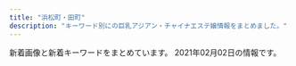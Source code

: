 ```yaml
---
title: "浜松町・田町"
description: "キーワード別にの巨乳アジアン・チャイナエステ嬢情報をまとめました。"
---
```


新着画像と新着キーワードをまとめています。
2021年02月02日の情報です。

<DmmAffiliateIns />
<KeywordTable
  shops={
    [
    {
        "station": "JR\u7530\u753a\u99c5\u4e09\u7530\u53e3",
        "img_links": [
            "http://body-heal.net/staffPhoto/b20190120201033.jpg",
            "http://body-heal.net/staffPhoto/b20190608220420.jpg",
            "http://body-heal.net/images/show.jpg",
            "http://body-heal.net/images/access/03.jpg",
            "http://body-heal.net/js/sliderLine/slide_prev.png",
            "http://body-heal.net/images/store/06.jpg",
            "http://body-heal.net/images/store/04.jpg",
            "http://body-heal.net/js/sliderLine/slide_next.png",
            "http://body-heal.net/staffPhoto/b20190218130854.jpg",
            "http://body-heal.net/staffPhoto/b20190608222039.jpg",
            "http://body-heal.net/images/store/01.jpg",
            "http://body-heal.net/staffPhoto/b20180721035111.jpg",
            "http://body-heal.net/images/access/01.jpg",
            "http://body-heal.net/images/access/02.jpg",
            "http://body-heal.net/images/store/05.jpg",
            "http://body-heal.net/images/access/04.jpg",
            "http://body-heal.net/images/access/05.jpg",
            "http://body-heal.net/uploadfiles/images/campaignBodyHealNet.jpg",
            "http://body-heal.net/staffPhoto/b20180926231950.jpg",
            "http://body-heal.net/staffPhoto/b20190117105438.jpg"
        ],
        "keywords": {
            "87": 6,
            "E": 6,
            "84": 4,
            "85": 4,
            "88": 10
        },
        "name": "Tami",
        "url": "http://body-heal.net/"
    },
    {
        "name": "Oriental Spa",
        "url": "https://hamamatsucho-mensesthe.com/",
        "keywords": {
            "D": 4,
            "E": 1,
            "F": 4
        },
        "img_links": [
            "https://hamamatsucho-mensesthe.com/icon/facebook.png",
            "https://hamamatsucho-mensesthe.com/2018/06/08/hana-s2.jpg",
            "https://hamamatsucho-mensesthe.com/staff2/wp-content/uploads/2019/12/nanami02-2.png",
            "https://hamamatsucho-mensesthe.com/menu/sche.png",
            "https://hamamatsucho-mensesthe.com/icon/line.png",
            "https://hamamatsucho-mensesthe.com/staff2/wp-content/uploads/2020/11/siruet.png",
            "https://hamamatsucho-mensesthe.com/staff/nana-s1.jpg",
            "https://hamamatsucho-mensesthe.com/staff/nana-l1.jpg",
            "https://hamamatsucho-mensesthe.com/staff2/wp-content/uploads/2019/12/yuki22-1.png",
            "https://hamamatsucho-mensesthe.com/menu/friend.png",
            "https://hamamatsucho-mensesthe.com/staff/arisa-l1.jpg",
            "https://hamamatsucho-mensesthe.com/staff/yuyu-l1.jpg",
            "https://hamamatsucho-mensesthe.com/2018/12/21/yuyu-s1.jpg",
            "https://hamamatsucho-mensesthe.com/room/2.jpg",
            "https://hamamatsucho-mensesthe.com/button/staff.png",
            "https://hamamatsucho-mensesthe.com/staff2/wp-content/uploads/2020/02/yaya02.png",
            "https://hamamatsucho-mensesthe.com/images/flower.png",
            "https://hamamatsucho-mensesthe.com/staff2/wp-content/uploads/2020/01/ai01.png",
            "https://hamamatsucho-mensesthe.com/staff2/wp-content/uploads/2020/11/yuyu03.png",
            "https://hamamatsucho-mensesthe.com/images/clear.png",
            "https://hamamatsucho-mensesthe.com/images/footer-r.png",
            "https://hamamatsucho-mensesthe.com/icon/google_plus.png",
            "https://hamamatsucho-mensesthe.com/menu/info.png",
            "https://hamamatsucho-mensesthe.com/kumi2.jpg",
            "https://hamamatsucho-mensesthe.com/staff/koko-s1.jpg",
            "https://hamamatsucho-mensesthe.com/staff/yuyu-s1.jpg",
            "https://hamamatsucho-mensesthe.com/button/home.png",
            "https://hamamatsucho-mensesthe.com/staff/arisa-s1.jpg",
            "https://hamamatsucho-mensesthe.com/room/1.jpg",
            "https://hamamatsucho-mensesthe.com/staff/yoko-l1.jpg",
            "https://hamamatsucho-mensesthe.com/room/3.jpg",
            "https://hamamatsucho-mensesthe.com/room/4.jpg",
            "https://hamamatsucho-mensesthe.com/room/esthe3.jpg",
            "https://hamamatsucho-mensesthe.com/staff2/wp-content/uploads/2019/12/haru-1.png",
            "https://hamamatsucho-mensesthe.com/menu/gallery.png",
            "https://hamamatsucho-mensesthe.com/images/header3.png",
            "https://hamamatsucho-mensesthe.com/staff/koko-l1.jpg",
            "https://hamamatsucho-mensesthe.com/images/main1.jpg",
            "https://hamamatsucho-mensesthe.com/2017/10/08/ruru-s1.jpg",
            "https://hamamatsucho-mensesthe.com/button/sche.png",
            "https://hamamatsucho-mensesthe.com/room/esthe2.jpg",
            "https://hamamatsucho-mensesthe.com/staff/yoko-s1.jpg",
            "https://hamamatsucho-mensesthe.com/kumi1.jpg",
            "https://hamamatsucho-mensesthe.com/staff2/wp-content/uploads/2020/11/momo02.png",
            "https://hamamatsucho-mensesthe.com/2018/11/23/arisa-s1.jpg",
            "https://hamamatsucho-mensesthe.com/images/footer-l.png",
            "https://hamamatsucho-mensesthe.com/miyuki01.png",
            "https://hamamatsucho-mensesthe.com/room/esthe1.jpg",
            "https://hamamatsucho-mensesthe.com/icon/twitter.png",
            "https://hamamatsucho-mensesthe.com/staff2/wp-content/uploads/2021/01/miyuki01.png",
            "https://hamamatsucho-mensesthe.com/staff2/wp-content/uploads/2021/01/maki05.png",
            "https://hamamatsucho-mensesthe.com/menu/home.png",
            "https://hamamatsucho-mensesthe.com/2018/03/02/anna-s1.jpg",
            "https://hamamatsucho-mensesthe.com/2018/12/21/koko-s1.jpg",
            "https://hamamatsucho-mensesthe.com/2018/06/12/yoko-s1.jpg",
            "https://hamamatsucho-mensesthe.com/images/main-sp.jpg"
        ],
        "station": "JR\u6d5c\u677e\u753a\u99c5\u5317\u53e3"
    },
    {
        "keywords": {},
        "img_links": [
            "http://romantic-est.com/images/con01.jpg",
            "http://romantic-est.com/images/sw_tel.png",
            "http://romantic-est.com/images/req_03.jpg",
            "http://romantic-est.com/images/trigger.jpg",
            "http://romantic-est.com/images/cg02.jpg",
            "http://romantic-est.com/images/cg031.jpg",
            "http://romantic-est.com/images/mainvisual_02_s.jpg",
            "http://romantic-est.com/images/sys01.jpg",
            "http://romantic-est.com/images/cg04.jpg",
            "http://romantic-est.com/images/sys03.jpg",
            "http://romantic-est.com/images/cg01.jpg",
            "http://romantic-est.com/images/con03.jpg",
            "http://romantic-est.com/images/cg011.jpg",
            "http://romantic-est.com/images/cg06.jpg",
            "http://romantic-est.com/images/sys02.jpg",
            "http://romantic-est.com/images/mainvisual_01_s.jpg",
            "http://romantic-est.com/images/icon_new.png",
            "http://romantic-est.com/images/head_therapist.jpg",
            "http://romantic-est.com/images/cg021.jpg",
            "http://romantic-est.com/images/head_interior.jpg",
            "http://romantic-est.com/images/cg041.jpg",
            "http://romantic-est.com/images/cg03.jpg",
            "http://romantic-est.com/images/mainvisual_01.jpg",
            "http://romantic-est.com/images/mainvisual_02.jpg",
            "http://romantic-est.com/images/cg032.jpg",
            "http://romantic-est.com/images/cg05.jpg",
            "http://romantic-est.com/images/sw_home.png",
            "http://romantic-est.com/images/con02.jpg"
        ],
        "url": "http://romantic-est.com/",
        "name": "\u30a2\u30ea\u30b9 Aroma \u65b0\u6a4b\u5e97",
        "station": "JR\u65b0\u6a4b\u99c5\u70cf\u68ee\u53e3"
    },
    {
        "keywords": {
            "88": 4,
            "\u80f8": 1,
            "84": 2,
            "86": 16,
            "90": 2,
            "85": 13
        },
        "station": "JR\u65b0\u6a4b\u99c5\u70cf\u68ee\u53e3",
        "name": "LEON",
        "img_links": [
            "http://es-leon.link/photos/sites/45/2020/10/2020101318405051.jpg",
            "http://es-leon.link/photos/sites/45/2020/10/2020101318294854.jpg",
            "http://es-leon.link/photos/sites/45/2021/01/2021013016413450.jpg",
            "http://es-leon.link/photos/sites/45/2020/11/2020110919590942.jpg",
            "http://es-leon.link/photos/sites/45/2020/10/2020101318402898.jpg",
            "http://es-leon.link/photos/sites/45/2020/10/2020101205420372.jpg",
            "http://es-leon.link/photos/sites/45/2020/12/2020120418563847.jpg",
            "http://es-leon.link/photos/sites/45/2020/11/2020110919593136.jpg",
            "http://es-leon.link/photos/sites/45/2020/10/2020101205424345.jpg",
            "http://es-leon.link/photos/sites/45/2020/10/2020102507510838.jpg",
            "http://es-leon.link/images/nav_link02_no.png",
            "http://es-leon.link/images/slider01.jpg",
            "http://es-leon.link/images/guide1.jpg",
            "http://es-leon.link/photos/sites/45/2020/10/2020100103240526.jpg",
            "http://es-leon.link/images/lineline.png",
            "http://es-leon.link/images/guide2.png",
            "http://es-leon.link/photos/sites/45/2020/10/202010010328436.jpg",
            "http://es-leon.link/images/guide3.jpg",
            "http://es-leon.link/images/nav_link04_no.png",
            "http://es-leon.link/photos/sites/45/2020/10/2020100103034891.jpg",
            "http://es-leon.link/images/slider04.jpg",
            "http://es-leon.link/images/nav_link01_no.png",
            "http://es-leon.link/photos/sites/45/2020/10/2020102507504664.jpg",
            "http://es-leon.link/photos/sites/45/2020/12/2020120418570321.jpg",
            "http://es-leon.link/images/guide8.jpg",
            "http://es-leon.link/images/nav_link03_no.png",
            "http://es-leon.link/images/card.png",
            "http://es-leon.link/images/profile.png",
            "http://es-leon.link/photos/sites/45/2020/10/2020100103240520.jpg",
            "http://es-leon.link/images/nav_link06_no.png",
            "http://es-leon.link/images/slider02.jpg",
            "http://es-leon.link/photos/sites/45/2020/10/2020102507503499.jpg",
            "http://es-leon.link/images/header.png",
            "http://es-leon.link/photos/sites/45/2021/01/2021012704390070.jpg",
            "http://es-leon.link/photos/sites/45/2020/10/2020100103284496.jpg",
            "http://es-leon.link/photos/sites/45/2021/01/2021012715354091.jpg",
            "http://es-leon.link/images/qr.png",
            "http://es-leon.link/photos/sites/45/2020/11/2020111904152242.jpg",
            "http://es-leon.link/images/guide6.jpg",
            "http://es-leon.link/photos/sites/45/2021/01/202101191348045.jpg",
            "http://es-leon.link/photos/sites/45/2020/10/2020100103205130.jpg",
            "http://es-leon.link/photos/sites/45/2020/10/2020100103205050.jpg",
            "http://es-leon.link/photos/sites/45/2020/10/2020101404192576.jpg",
            "http://es-leon.link/photos/sites/45/2021/01/2021010815020621.jpg",
            "http://es-leon.link/photos/sites/45/2020/11/2020110919573849.jpg",
            "http://es-leon.link/photos/sites/45/2021/01/2021012715504278.jpg",
            "http://es-leon.link/photos/sites/45/2021/01/2021012302363526.jpg",
            "http://es-leon.link/photos/sites/45/2020/10/2020102507501385.jpg",
            "http://es-leon.link/photos/sites/45/2020/10/2020101205422328.jpg",
            "http://es-leon.link/photos/sites/45/2021/01/2021010815022674.jpg",
            "http://es-leon.link/images/guide5.jpg",
            "http://es-leon.link/images/guide4.jpg",
            "http://es-leon.link/photos/sites/45/2020/11/2020110219263997.jpg",
            "http://es-leon.link/photos/sites/45/2021/01/2021013015574893.jpg",
            "http://es-leon.link/images/nav_link07_no.png",
            "http://es-leon.link/photos/sites/45/2020/10/2020101318300043.jpg",
            "http://es-leon.link/images/guide2.jpg",
            "http://es-leon.link/photos/sites/45/2020/10/2020101318404076.jpg",
            "http://es-leon.link/photos/sites/45/2020/11/2020110919595348.jpg",
            "http://es-leon.link/images/slider03.jpg",
            "http://es-leon.link/images/guide7.jpg",
            "http://es-leon.link/images/img_info.jpg",
            "http://es-leon.link/images/nav_link05_no.png",
            "http://es-leon.link/photos/sites/45/2020/10/2020102507495672.jpg",
            "http://es-leon.link/photos/sites/45/2020/10/2020100103205186.jpg",
            "http://es-leon.link/images/pagetop.jpg",
            "http://es-leon.link/photos/sites/45/2021/01/2021012518580693.jpg",
            "http://es-leon.link/photos/sites/45/2020/11/2020110919583922.jpg",
            "http://es-leon.link/images/guide1.png",
            "http://es-leon.link/images/slider00.jpg"
        ],
        "url": "http://es-leon.link/"
    },
    {
        "station": "JR\u7530\u753a\u99c5\u6771\u53e3",
        "img_links": [
            "http://tamachi-en.link/images/zi_link.png",
            "http://tamachi-en.link/images/zi_staff.png",
            "http://tamachi-en.link/images/g3.jpg",
            "http://tamachi-en.link/images/g8.jpg",
            "http://tamachi-en.link/images/g6.jpg",
            "http://tamachi-en.link/images/g4.jpg",
            "http://tamachi-en.link/images/mobile.png",
            "http://tamachi-en.link/images/top.jpg",
            "http://tamachi-en.link/images/g1.jpg",
            "http://tamachi-en.link/images/g5.jpg",
            "http://tamachi-en.link/images/new1.jpg",
            "http://tamachi-en.link/images/g2.jpg",
            "http://tamachi-en.link/images/g0.jpg"
        ],
        "url": "http://tamachi-en.link/",
        "keywords": {
            "C": 15
        },
        "name": "\u7e01"
    },
    {
        "name": "\u672a\u6765",
        "url": "http://kokoro-spa.info/",
        "station": "JR\u65b0\u6a4b\u99c5\u70cf\u68ee\u53e3",
        "img_links": [
            "http://kokoro-spa.info/img/shop/no-pic.jpg",
            "http://kokoro-spa.info/img/pickup.jpg",
            "http://kokoro-spa.info/img/shop/kanban.jpg",
            "http://kokoro-spa.info/img/ttl_news.png",
            "http://kokoro-spa.info/img/qrcode.png",
            "http://kokoro-spa.info/img/ttl_info.png",
            "http://kokoro-spa.info/img/slider/2.jpg"
        ],
        "keywords": {}
    },
    {
        "station": "JR\u65b0\u6a4b\u99c5\u65e5\u6bd4\u8c37\u53e3",
        "url": "https://www.meedeemassage.com/",
        "keywords": {},
        "img_links": [
            "https://static.wixstatic.com/media/096f64_10d0713f8b274a5b8f6b2944f7fee791~mv2.jpg",
            "https://static.wixstatic.com/media/ff29a7_d6b424065e3946fc8a31bd093d286366~mv2.jpg",
            "https://static.wixstatic.com/media/096f64_86555ca80ef14b6ebdbbf7aa72a380fc~mv2.jpg",
            "https://static.wixstatic.com/media/ff29a7_47d81575374144dda595a587847070b9~mv2.jpg",
            "https://static.wixstatic.com/media/096f64_52d4813cc07e460bb6afbcc198483fb5~mv2.jpg",
            "https://static.wixstatic.com/media/ff29a7_d9f852b350a141b1ae8d7d80ce91ecfa~mv2.jpg",
            "https://static.wixstatic.com/media/ff29a7_996c77cb89cc4012a35bb0813c645fdf~mv2.jpg",
            "https://static.wixstatic.com/media/096f64_f44509cd762744dc939f70f318a6882b~mv2.jpg",
            "https://static.wixstatic.com/media/ff29a7_5a71cab9e560455a86a69dee65e387e6~mv2.jpg",
            "https://static.wixstatic.com/media/096f64_74d971185d704fdc84b70e0c1b3fad87~mv2.png",
            "https://static.wixstatic.com/media/096f64_8257be981a5140629dd93b0518612408~mv2.png",
            "https://static.wixstatic.com/media/096f64_9dd53b8d3bbc46b7a5d8f8f9f83f67c0~mv2.jpg"
        ],
        "name": "\u30df\u30fc\u30c7\u30a3\u30fc"
    },
    {
        "keywords": {
            "88": 1,
            "86": 1,
            "87": 3,
            "D": 5
        },
        "name": "\u5e78\u305b\u306e\u6642\u9593",
        "url": "http://www.shiawasenojikan.esjp.info/",
        "img_links": [
            "http://www.shiawasenojikan.esjp.info/images/tel.jpg",
            "http://www.shiawasenojikan.esjp.info/images/sys2.jpg",
            "http://www.shiawasenojikan.esjp.info/files/003.jpg",
            "http://www.shiawasenojikan.esjp.info/images/staff_t.jpg",
            "http://www.shiawasenojikan.esjp.info/files/010.jpg",
            "http://www.shiawasenojikan.esjp.info/files/009.jpg",
            "http://www.shiawasenojikan.esjp.info/images/head.jpg",
            "http://www.shiawasenojikan.esjp.info/images/mobile.jpg",
            "http://www.shiawasenojikan.esjp.info/images/interior_t.jpg",
            "http://www.shiawasenojikan.esjp.info/images/int2.jpg",
            "http://www.shiawasenojikan.esjp.info/images/link_t.jpg",
            "http://www.shiawasenojikan.esjp.info/images/news.jpg",
            "http://www.shiawasenojikan.esjp.info/files/015.jpg",
            "http://www.shiawasenojikan.esjp.info/files/001.jpg",
            "http://www.shiawasenojikan.esjp.info/images/sys1.jpg"
        ],
        "station": "JR\u65b0\u6a4b\u99c5\u65e5\u6bd4\u8c37\u53e3"
    },
    {
        "name": "\u6c34\u7121\u6708\uff5e\u307f\u306a\u3065\u304d\uff5e",
        "station": "JR\u6d5c\u677e\u753a\u99c5\u5357\u53e3",
        "img_links": [
            "https://minazuki-tokyo.com/wp-content/uploads/2020/11/news05-390x195.png",
            "https://minazuki-tokyo.com/wp-content/uploads/2020/11/staff6-200x200.png",
            "https://minazuki-tokyo.com/wp-content/uploads/2020/11/sub03_p.png",
            "https://minazuki-tokyo.com/wp-content/uploads/2020/11/staff5-200x200.png",
            "https://minazuki-tokyo.com/wp-content/uploads/2020/11/news06-640x348.png",
            "https://minazuki-tokyo.com/wp-content/uploads/2020/11/news03-200x200.png",
            "https://minazuki-tokyo.com/wp-content/uploads/2020/11/staff5.png",
            "https://minazuki-tokyo.com/wp-content/uploads/2020/11/staff2.png",
            "https://minazuki-tokyo.com/wp-content/uploads/2020/11/top1.png",
            "https://minazuki-tokyo.com/wp-content/uploads/2020/11/news07-200x200.png",
            "https://minazuki-tokyo.com/wp-content/uploads/2020/11/news01-640x348.png",
            "https://minazuki-tokyo.com/wp-content/uploads/2020/11/staff1-200x200.png",
            "https://minazuki-tokyo.com/wp-content/uploads/2020/11/photo03.png",
            "https://minazuki-tokyo.com/wp-content/uploads/2020/11/news06-200x200.png",
            "https://minazuki-tokyo.com/wp-content/uploads/2020/11/staff3.png",
            "https://minazuki-tokyo.com/wp-content/uploads/2020/11/news01-390x195.png",
            "https://minazuki-tokyo.com/wp-content/uploads/2020/11/news01-200x200.png",
            "https://minazuki-tokyo.com/wp-content/uploads/2020/11/sub02_p.png",
            "https://minazuki-tokyo.com/wp-content/uploads/2020/11/staff1.png",
            "https://minazuki-tokyo.com/wp-content/uploads/2020/11/news07-640x348.png",
            "https://minazuki-tokyo.com/wp-content/uploads/2020/11/photo02.png",
            "https://minazuki-tokyo.com/wp-content/uploads/2020/11/news04-390x195.png",
            "https://minazuki-tokyo.com/wp-content/uploads/2020/11/photo05.png",
            "https://minazuki-tokyo.com/wp-content/uploads/2020/11/staff6.png",
            "https://minazuki-tokyo.com/wp-content/uploads/2020/11/news05-640x348.png",
            "https://minazuki-tokyo.com/wp-content/uploads/2020/12/add2.png",
            "https://minazuki-tokyo.com/wp-content/uploads/2020/11/staff2-200x200.png",
            "https://minazuki-tokyo.com/wp-content/uploads/2020/11/news03-390x195.png",
            "https://minazuki-tokyo.com/wp-content/uploads/2020/11/sub04_p.png",
            "https://minazuki-tokyo.com/wp-content/uploads/2020/11/news05-200x200.png",
            "https://minazuki-tokyo.com/wp-content/uploads/2020/11/price.png",
            "https://minazuki-tokyo.com/wp-content/uploads/2020/11/news07-390x195.png",
            "https://minazuki-tokyo.com/wp-content/uploads/2020/11/news03-640x348.png",
            "https://minazuki-tokyo.com/wp-content/uploads/2020/11/news06-390x195.png",
            "https://minazuki-tokyo.com/wp-content/uploads/2020/11/sub01_p.png",
            "https://minazuki-tokyo.com/wp-content/uploads/2020/11/staff3-200x200.png",
            "https://minazuki-tokyo.com/wp-content/uploads/2020/11/photo01.png",
            "https://minazuki-tokyo.com/wp-content/uploads/2020/11/photo04.png"
        ],
        "url": "https://minazuki-tokyo.com/",
        "keywords": {
            "87": 2,
            "86": 2,
            "83": 3,
            "C": 2,
            "90": 2
        }
    },
    {
        "name": "Pandora*\u30d1\u30f3\u30c9\u30e9",
        "station": "JR\u6d5c\u677e\u753a\u99c5\u5357\u53e3",
        "img_links": [
            "http://www.es-tokyo.link/images/23.jpg",
            "http://www.es-tokyo.link/images/31.jpg",
            "http://www.es-tokyo.link/images/25.jpg",
            "http://www.es-tokyo.link/images/b3.jpg",
            "http://www.es-tokyo.link/img/emili1.jpg",
            "http://www.es-tokyo.link/images/30.jpg",
            "http://www.es-tokyo.link/images/9.jpg",
            "http://www.es-tokyo.link/images/s1.png",
            "http://www.es-tokyo.link/img/naomi1.jpg",
            "http://www.es-tokyo.link/img/minami2.jpg",
            "http://www.es-tokyo.link/images/interior_t.jpg",
            "http://www.es-tokyo.link/images/22.jpg",
            "http://www.es-tokyo.link/img/izumi2.jpg",
            "http://www.es-tokyo.link/images/19.jpg",
            "http://www.es-tokyo.link/images/5.jpg",
            "http://www.es-tokyo.link/img/kaori1.jpg",
            "http://www.es-tokyo.link/images/news.jpg",
            "http://www.es-tokyo.link/images/24.jpg",
            "http://www.es-tokyo.link/img/ami1.jpg",
            "http://www.es-tokyo.link/images/32.jpg",
            "http://www.es-tokyo.link/img/miwa1.jpg",
            "http://www.es-tokyo.link/images/27.jpg",
            "http://www.es-tokyo.link/images/28.jpg",
            "http://www.es-tokyo.link/images/sys1.jpg",
            "http://www.es-tokyo.link/images/mobile.jpg",
            "http://www.es-tokyo.link/images/newface.jpg",
            "http://www.es-tokyo.link/img/erin2.jpg",
            "http://www.es-tokyo.link/images/3.jpg",
            "http://www.es-tokyo.link/images/sys2.jpg",
            "http://www.es-tokyo.link/img/rin1.jpg",
            "http://www.es-tokyo.link/images/int1.jpg",
            "http://www.es-tokyo.link/images/tel.jpg",
            "http://www.es-tokyo.link/img/izumi1.jpg",
            "http://www.es-tokyo.link/img/erin1.jpg",
            "http://www.es-tokyo.link/img/minami1.jpg",
            "http://www.es-tokyo.link/img/yui1.jpg",
            "http://www.es-tokyo.link/img/momoko1.jpg",
            "http://www.es-tokyo.link/images/b2.jpg",
            "http://www.es-tokyo.link/img/suzu1.jpg",
            "http://www.es-tokyo.link/images/head.jpg",
            "http://www.es-tokyo.link/img/hikari1.jpg",
            "http://www.es-tokyo.link/img/mayu1.jpg",
            "http://www.es-tokyo.link/images/int2.jpg",
            "http://www.es-tokyo.link/images/20.jpg",
            "http://www.es-tokyo.link/images/b1.jpg",
            "http://www.es-tokyo.link/images/staff_t.jpg"
        ],
        "keywords": {},
        "url": "http://www.es-tokyo.link"
    },
    {
        "url": "https://hamamatsucho-mensesthe.net/",
        "name": "SERA",
        "img_links": [
            "https://hamamatsucho-mensesthe.net/wp/wp-content/uploads/2019/05/rin-150x150.jpg",
            "https://hamamatsucho-mensesthe.net/wp/icon/twitter.png",
            "https://hamamatsucho-mensesthe.net/room/room-l1.jpg",
            "https://hamamatsucho-mensesthe.net/icon/facebook.png",
            "https://hamamatsucho-mensesthe.net/wp/images/mensesthe.jpg",
            "https://hamamatsucho-mensesthe.net/staff/top/emi-s1.jpg",
            "https://hamamatsucho-mensesthe.net/room/room-l2.jpg",
            "https://hamamatsucho-mensesthe.net/room/room-l5.jpg",
            "https://hamamatsucho-mensesthe.net/wp/images/top1.jpg",
            "https://hamamatsucho-mensesthe.net/wp/images/top2.jpg",
            "https://hamamatsucho-mensesthe.net/images/clear.png",
            "https://hamamatsucho-mensesthe.net/wp/images/clear.png",
            "https://hamamatsucho-mensesthe.net/wp/wp-content/uploads/2019/07/587590BB-96D0-4887-BE26-3B1413FF7283-150x150.jpeg",
            "https://hamamatsucho-mensesthe.net/link/mens-esthe.png",
            "https://hamamatsucho-mensesthe.net/staff/top/ayaka-s1.jpg",
            "https://hamamatsucho-mensesthe.net/wp/wp-content/uploads/2020/11/urara.jpg",
            "https://hamamatsucho-mensesthe.net/wp/wp-content/uploads/2019/07/0677E994-1DBF-4E0E-AB70-7CA5C034B140-150x150.jpeg",
            "https://hamamatsucho-mensesthe.net/staff/top/miyu-s1.jpg",
            "https://hamamatsucho-mensesthe.net/icon/line.png",
            "https://hamamatsucho-mensesthe.net/room/room-l4.jpg",
            "https://hamamatsucho-mensesthe.net/room/room-l6.jpg",
            "https://hamamatsucho-mensesthe.net/wp/wp-content/uploads/2020/10/aki-150x150.jpg",
            "https://hamamatsucho-mensesthe.net/wp/wp-content/uploads/2020/01/emi-l1.jpg",
            "https://hamamatsucho-mensesthe.net/wp/wp-content/uploads/2020/01/misaki-l2.jpg",
            "https://hamamatsucho-mensesthe.net/images/footer-l.png",
            "https://hamamatsucho-mensesthe.net/staff/top/yuna-s1.jpg",
            "https://hamamatsucho-mensesthe.net/wp/wp-content/uploads/2020/02/stand-by.jpg",
            "https://hamamatsucho-mensesthe.net/wp/icon/facebook.png",
            "https://hamamatsucho-mensesthe.net/staff/top/mitsuki-s1.jpg",
            "https://hamamatsucho-mensesthe.net/room/room-l3.jpg",
            "https://hamamatsucho-mensesthe.net/images/flower.png",
            "https://hamamatsucho-mensesthe.net/wp/wp-content/uploads/2019/10/eri-150x150.jpg",
            "https://hamamatsucho-mensesthe.net/wp/icon/line.png",
            "https://hamamatsucho-mensesthe.net/staff/top/aki-s1.jpg",
            "https://hamamatsucho-mensesthe.net/icon/twitter.png",
            "https://hamamatsucho-mensesthe.net/wp/icon/google_plus.png",
            "https://hamamatsucho-mensesthe.net/icon/google_plus.png",
            "https://hamamatsucho-mensesthe.net/wp/wp-content/uploads/2020/08/ayaka.jpg",
            "https://hamamatsucho-mensesthe.net/wp/wp-content/uploads/2020/09/rin.jpg",
            "https://hamamatsucho-mensesthe.net/wp/wp-content/uploads/2020/01/nao.jpg",
            "https://hamamatsucho-mensesthe.net/wp/wp-content/uploads/2020/01/mitsuki.jpg",
            "https://hamamatsucho-mensesthe.net/staff/top/rin-s1.jpg",
            "https://hamamatsucho-mensesthe.net/wp/wp-content/uploads/2020/02/1714CAA8-3D57-4009-AB72-F5A8E6B60310.jpeg",
            "https://hamamatsucho-mensesthe.net/wp/wp-content/uploads/2021/01/yuna.jpg",
            "https://hamamatsucho-mensesthe.net/staff/top/nao-s1.jpg",
            "https://hamamatsucho-mensesthe.net/images/footer-r.png",
            "https://hamamatsucho-mensesthe.net/wp/images/top3.jpg"
        ],
        "station": "JR\u6d5c\u677e\u753a\u99c5\u5317\u53e3",
        "keywords": {
            "D": 32,
            "C": 11,
            "E": 14
        }
    },
    {
        "img_links": [
            "http://www.k-harunoie.info/imge/service2.jpg",
            "http://www.k-harunoie.info/imge/s1.png",
            "http://www.k-harunoie.info/imge/botton.jpg",
            "http://www.k-harunoie.info/imge/p-2.jpg",
            "http://www.k-harunoie.info/imge/p-5.jpg",
            "http://www.k-harunoie.info/imge/interior_t.jpg",
            "http://www.k-harunoie.info/imge/service1.jpg",
            "http://www.k-harunoie.info/imge/p-1.jpg",
            "http://www.k-harunoie.info/imge/ta.png",
            "http://www.k-harunoie.info/imge/service3.jpg",
            "http://www.k-harunoie.info/imge/int2.png",
            "http://www.k-harunoie.info/imge/tel.png",
            "http://www.k-harunoie.info/imge/sys.png",
            "http://www.k-harunoie.info/imge/staff_t.jpg",
            "http://www.k-harunoie.info/imge/s0.png",
            "http://www.k-harunoie.info/imge/p-4.jpg"
        ],
        "name": "\u6625\u306e\u5bb6",
        "url": "http://www.k-harunoie.info/",
        "station": "JR\u7530\u753a\u99c5\u6771\u53e3",
        "keywords": {}
    },
    {
        "station": "JR\u6d5c\u677e\u753a\u99c5\u5317\u53e3",
        "url": "https://hamamatsucho-esthe.work/",
        "name": "Artemis",
        "keywords": {
            "C": 12,
            "E": 6,
            "F": 12
        },
        "img_links": [
            "https://hamamatsucho-esthe.work/menu/gallery.png",
            "https://hamamatsucho-esthe.work/icon/line.png",
            "https://hamamatsucho-esthe.work/menu/info.png",
            "https://hamamatsucho-esthe.work/2018/09/10/misa-s1.jpg",
            "https://hamamatsucho-esthe.work/2020/01/05/yuki-s1.jpg",
            "https://hamamatsucho-esthe.work/room/4-s.jpg",
            "https://hamamatsucho-esthe.work/icon/twitter.png",
            "https://hamamatsucho-esthe.work/staff/momo-l1.jpg",
            "https://hamamatsucho-esthe.work/2019/05/25/riko-s1.jpg",
            "https://hamamatsucho-esthe.work/staff/yuki-l1.jpg",
            "https://hamamatsucho-esthe.work/images/flower.png",
            "https://hamamatsucho-esthe.work/staff/nanami-s1.jpg",
            "https://hamamatsucho-esthe.work/staff/sora-l1.jpg",
            "https://hamamatsucho-esthe.work/staff/sora-s1.jpg",
            "https://hamamatsucho-esthe.work/2020/11/06/momo-s1.jpg",
            "https://hamamatsucho-esthe.work/2019/01/14/emi-s1.jpg",
            "https://hamamatsucho-esthe.work/room/esthe1.jpg",
            "https://hamamatsucho-esthe.work/2019/06/14/riri-s1.jpg",
            "https://hamamatsucho-esthe.work/images/footer-r.png",
            "https://hamamatsucho-esthe.work/2019/11/05/nanami-s1.jpg",
            "https://hamamatsucho-esthe.work/images/main1.jpg",
            "https://hamamatsucho-esthe.work/2018/12/26/sayaka-s1.jpg",
            "https://hamamatsucho-esthe.work/2020/07/30/maki-s1.jpg",
            "https://hamamatsucho-esthe.work/images/qrcode.png",
            "https://hamamatsucho-esthe.work/staff/maki-s1.jpg",
            "https://hamamatsucho-esthe.work/images/clear.png",
            "https://hamamatsucho-esthe.work/menu/blog.png",
            "https://hamamatsucho-esthe.work/staff/nanami-l1.jpg",
            "https://hamamatsucho-esthe.work/2018/09/10/sora-s1.jpg",
            "https://hamamatsucho-esthe.work/room/4-l.jpg",
            "https://hamamatsucho-esthe.work/2019/05/25/koko-s1.jpg",
            "https://hamamatsucho-esthe.work/room/3-s.jpg",
            "https://hamamatsucho-esthe.work/room/esthe3.jpg",
            "https://hamamatsucho-esthe.work/room/esthe2.jpg",
            "https://hamamatsucho-esthe.work/room/2-l.jpg",
            "https://hamamatsucho-esthe.work/button/home.png",
            "https://hamamatsucho-esthe.work/2018/11/09/kana-s1.jpg",
            "https://hamamatsucho-esthe.work/icon/facebook.png",
            "https://hamamatsucho-esthe.work/images/main-sp.jpg",
            "https://hamamatsucho-esthe.work/button/staff.png",
            "https://hamamatsucho-esthe.work/button/blog.png",
            "https://hamamatsucho-esthe.work/staff/momo-s1.jpg",
            "https://hamamatsucho-esthe.work/room/3-l.jpg",
            "https://hamamatsucho-esthe.work/room/2-s.jpg",
            "https://hamamatsucho-esthe.work/room/1-l.jpg",
            "https://hamamatsucho-esthe.work/images/footer-l.png",
            "https://hamamatsucho-esthe.work/icon/google_plus.png",
            "https://hamamatsucho-esthe.work/staff/riko-s1.jpg",
            "https://hamamatsucho-esthe.work/room/1-s.jpg",
            "https://hamamatsucho-esthe.work/menu/friend.png",
            "https://hamamatsucho-esthe.work/staff/maki-l1.jpg",
            "https://hamamatsucho-esthe.work/menu/home.png",
            "https://hamamatsucho-esthe.work/staff/yuki-s1.jpg"
        ]
    },
    {
        "url": "http://shiawase.mssg.jp/",
        "station": "JR\u7530\u753a\u99c5\u897f\u53e3",
        "keywords": {},
        "img_links": [
            "http://shiawase.mssg.jp/images/gallery/gallery_101.jpg",
            "http://shiawase.mssg.jp/images/gallery/gallery_102.jpg",
            "http://shiawase.mssg.jp/images/staff/sta_0z9.jpg",
            "http://shiawase.mssg.jp/images/home/index_page_top.jpg",
            "http://shiawase.mssg.jp/images/staff_image/staff_d03.jpg",
            "http://shiawase.mssg.jp/images/home/index_03.jpg",
            "http://shiawase.mssg.jp/images/staff_image/staff_d05b.jpg",
            "http://shiawase.mssg.jp/images/staff_one/staff_one_03.jpg",
            "http://shiawase.mssg.jp/images/staff/sta_021.jpg",
            "http://shiawase.mssg.jp/images/staff_one/staff_one_07.png",
            "http://shiawase.mssg.jp/images/gallery/gallery_404.jpg",
            "http://shiawase.mssg.jp/images/home/index_qup.jpg",
            "http://shiawase.mssg.jp/images/staff_image/staff_d02b.jpg",
            "http://shiawase.mssg.jp/images/home/QR.png",
            "http://shiawase.mssg.jp/images/staff/sta_0z8.jpg",
            "http://shiawase.mssg.jp/images/system/syatem_303.jpg",
            "http://shiawase.mssg.jp/images/staff_image/staff_d05a.jpg",
            "http://shiawase.mssg.jp/images/top/top_05.jpg",
            "http://shiawase.mssg.jp/images/staff_image/staff_d01b.jpg",
            "http://shiawase.mssg.jp/images/staff_image/staff_d06.jpg",
            "http://shiawase.mssg.jp/images/gallery/gallery_103.jpg",
            "http://shiawase.mssg.jp/images/staff_one/staff_one_04.jpg",
            "http://shiawase.mssg.jp/images/staff_image/staff_d01a.jpg",
            "http://shiawase.mssg.jp/images/gallery/gallery_01.jpg",
            "http://shiawase.mssg.jp/images/staff_one/staff_one_top.jpg",
            "http://shiawase.mssg.jp/images/staff_image/staff_d04b.jpg",
            "http://shiawase.mssg.jp/images/home/index_04.jpg",
            "http://shiawase.mssg.jp/images/staff_one/staff_one_02.jpg",
            "http://shiawase.mssg.jp/images/staff_one/staff_one_05.jpg",
            "http://shiawase.mssg.jp/images/staff_one/staff_one_08.png",
            "http://shiawase.mssg.jp/images/staff/sta_023.jpg",
            "http://shiawase.mssg.jp/images/gallery/gallery_top.jpg",
            "http://shiawase.mssg.jp/images/top/top_06.jpg",
            "http://shiawase.mssg.jp/images/system/syatem_301.jpg",
            "http://shiawase.mssg.jp/images/home/top_qp.jpg",
            "http://shiawase.mssg.jp/images/staff/sta_08.jpg",
            "http://shiawase.mssg.jp/images/gallery/gallery_104.jpg",
            "http://shiawase.mssg.jp/images/staff/sta_03.jpg",
            "http://shiawase.mssg.jp/images/staff/staff_top.jpg",
            "http://shiawase.mssg.jp/images/staff_image/staff_d04.jpg",
            "http://shiawase.mssg.jp/images/staff/sta_0z10.jpg",
            "http://shiawase.mssg.jp/images/staff/sta_010.jpg",
            "http://shiawase.mssg.jp/images/staff_one/staff_one_01.jpg",
            "http://shiawase.mssg.jp/images/staff/sta_04.jpg",
            "http://shiawase.mssg.jp/images/staff/sta_01.jpg",
            "http://shiawase.mssg.jp/images/gallery/gallery_402.jpg",
            "http://shiawase.mssg.jp/images/top/top_04.jpg",
            "http://shiawase.mssg.jp/images/staff_image/staff_d02.jpg",
            "http://shiawase.mssg.jp/images/staff_image/staff_d04c.jpg",
            "http://shiawase.mssg.jp/images/top/top_02.jpg",
            "http://shiawase.mssg.jp/images/top/top_08.png",
            "http://shiawase.mssg.jp/images/top/top_01.jpg",
            "http://shiawase.mssg.jp/images/staff/sta_0z2.jpg",
            "http://shiawase.mssg.jp/images/home/index_tel.jpg",
            "http://shiawase.mssg.jp/images/top/top_03.jpg",
            "http://shiawase.mssg.jp/images/gallery/gallery_401.jpg",
            "http://shiawase.mssg.jp/images/gallery/gallery_403.jpg",
            "http://shiawase.mssg.jp/images/system/syatem_302.jpg",
            "http://shiawase.mssg.jp/images/staff/sta_0z12.jpg"
        ],
        "name": "\u3057\u3042\u308f\u305b\uff5eSHIAWASE\uff5e"
    },
    {
        "img_links": [
            "http://yukizhouse00.web.fc2.com/images/portfolio/work-5.jpg",
            "http://yukizhouse00.web.fc2.com/images/portfolio/work-1.jpg",
            "http://yukizhouse00.web.fc2.com/images/portfolio/work-4.jpg",
            "http://yukizhouse00.web.fc2.com/images/portfolio/work-2.jpg",
            "http://yukizhouse00.web.fc2.com/images/portfolio/work-3.jpg",
            "http://yukizhouse00.web.fc2.com/images/slider/slid2.jpg",
            "http://yukizhouse00.web.fc2.com/images/slider/slid1.jpg",
            "http://yukizhouse00.web.fc2.com/images/portfolio/work-6.jpg"
        ],
        "url": "http://yukizhouse00.web.fc2.com/",
        "station": "JR\u6d5c\u677e\u753a\u99c5\u5357\u53e3",
        "name": "Yuki\u2019s House",
        "keywords": {}
    },
    {
        "url": "https://aroma-queen.work/",
        "station": "JR\u65b0\u6a4b\u99c5\u70cf\u68ee\u53e3",
        "name": "Aroma Coco8",
        "keywords": {
            "\u4e73": 6,
            "G": 1,
            "F": 3,
            "\u80f8": 6,
            "D": 14,
            "\u30bb\u30af\u30b7\u30fc": 3,
            "E": 21
        },
        "img_links": [
            "https://aroma-queen.work/images/st/st_dan_2.jpg",
            "https://aroma-queen.work/images/st/st_ou_3.jpg",
            "https://aroma-queen.work/images/st/st_kiki2.jpg",
            "https://aroma-queen.work/images/st/st_19.jpg",
            "https://aroma-queen.work/images/st/st_20_1.jpg",
            "https://aroma-queen.work/images/st/st_emi.jpg",
            "https://aroma-queen.work/images/st/st_21.jpg",
            "https://aroma-queen.work/images/st/st_koko_1.jpg",
            "https://aroma-queen.work/images/st/st_aya.jpg",
            "https://aroma-queen.work/images/st/st_cake_1.jpg",
            "https://aroma-queen.work/images/st/st_13.jpg",
            "https://aroma-queen.work/images/st/st_14_1.jpg",
            "https://aroma-queen.work/images/st/st_10_2.jpg",
            "https://aroma-queen.work/images/st/st_aiko_1.jpg",
            "https://aroma-queen.work/images/st/st_lucy_3.jpg",
            "https://aroma-queen.work/images/st/st_bibi.jpg",
            "https://aroma-queen.work/images/st/st_ou_1.jpg",
            "https://aroma-queen.work/images/st/st_ami_2.jpg",
            "https://aroma-queen.work/images/st/st_kaori_1.jpg",
            "https://aroma-queen.work/images/st/st_sakura_1.jpg",
            "https://aroma-queen.work/images/st/st_rei_2.jpg",
            "https://aroma-queen.work/images/st/st_kou1.jpg",
            "https://aroma-queen.work/images/week_campaign.jpg",
            "https://aroma-queen.work/images/st/st_dan_1.jpg",
            "https://aroma-queen.work/images/st/st_hana_1.jpg",
            "https://aroma-queen.work/images/st/st_anan.jpg",
            "https://aroma-queen.work/images/st/st_coco_2.jpg",
            "https://aroma-queen.work/images/top2.png",
            "https://aroma-queen.work/images/st/st_pink_3.jpg",
            "https://aroma-queen.work/images/st/st_angel_2.jpg",
            "https://aroma-queen.work/images/st/st_dan_3.jpg",
            "https://aroma-queen.work/images/st/st_nana_1.jpg",
            "https://aroma-queen.work/images/st/st_yuyu.jpg",
            "https://aroma-queen.work/images/st/st_joy.jpg",
            "https://aroma-queen.work/images/st/st_party_2.jpg",
            "https://aroma-queen.work/images/st/st_min_2.jpg",
            "https://aroma-queen.work/images/st/st_eri.jpg",
            "https://aroma-queen.work/images/st/st_aya_1.jpg",
            "https://aroma-queen.work/images/st/st_kiki_1.jpg",
            "https://aroma-queen.work/images/st/st_cindy.jpg",
            "https://aroma-queen.work/images/st/st_mimi_1.jpg",
            "https://aroma-queen.work/images/st/st_.jpg",
            "https://aroma-queen.work/images/st/st_mai_1.jpg",
            "https://aroma-queen.work/images/st/st_minto_1.jpg",
            "https://aroma-queen.work/images/st/st_nami_1.jpg",
            "https://aroma-queen.work/images/st/st_chiba_4.jpg",
            "https://aroma-queen.work/images/st/st_22.jpg",
            "https://aroma-queen.work/images/st/st_rei_3.jpg",
            "https://aroma-queen.work/images/st/st_mirror_3.jpg",
            "https://aroma-queen.work/images/st/st_18.jpg",
            "https://aroma-queen.work/images/st/st_jasmine_1.jpg",
            "https://aroma-queen.work/images/st/st_jenny.jpg",
            "https://aroma-queen.work/images/st/st_ryuu_2.jpg",
            "https://aroma-queen.work/images/top_campaign_dec.jpg",
            "https://aroma-queen.work/images/st/st_saya_1.jpg",
            "https://aroma-queen.work/images/st/st_joy_2.jpg",
            "https://aroma-queen.work/images/st/st_chiba_2.jpg",
            "https://aroma-queen.work/images/st/st_sayuri_1.jpg",
            "https://aroma-queen.work/images/top.png",
            "https://aroma-queen.work/images/st/st_chiba_1.jpg",
            "https://aroma-queen.work/images/st/st_maya_1.jpg",
            "https://aroma-queen.work/images/st/st_aigo.jpg",
            "https://aroma-queen.work/images/st/st_kou2.jpg",
            "https://aroma-queen.work/images/st/st_yuri.jpg",
            "https://aroma-queen.work/images/st/st_sasa_3.jpg",
            "https://aroma-queen.work/images/st/st_ai_2.jpg",
            "https://aroma-queen.work/images/st/st_16_1.jpg",
            "https://aroma-queen.work/images/st/st_min_4.jpg",
            "https://aroma-queen.work/images/st/st_pink_1.jpg",
            "https://aroma-queen.work/images/st/st_ai_1.jpg",
            "https://aroma-queen.work/images/st/st_honey_1.jpg",
            "https://aroma-queen.work/images/st/st_koko.jpg",
            "https://aroma-queen.work/images/st/st_aiko_2.jpg",
            "https://aroma-queen.work/images/st/st_ou_2.jpg",
            "https://aroma-queen.work/images/st/st_saya_0.jpg",
            "https://aroma-queen.work/images/st/st_yuri_2.jpg",
            "https://aroma-queen.work/images/st/st_mayumi_1.jpg",
            "https://aroma-queen.work/images/st/st_5_1.jpg",
            "https://aroma-queen.work/images/st/st_rinda_2.jpg",
            "https://aroma-queen.work/images/st/st_emi_1.jpg",
            "https://aroma-queen.work/images/st/st_ai1.jpg",
            "https://aroma-queen.work/images/st/st_10_1.jpg",
            "https://aroma-queen.work/images/st/st_kaori_2.jpg",
            "https://aroma-queen.work/images/st/st_sayuri_2.jpg",
            "https://aroma-queen.work/images/st/st_shizuka_1.jpg",
            "https://aroma-queen.work/images/st/st_jerry.jpg",
            "https://aroma-queen.work/images/st/st_pink_4.jpg",
            "https://aroma-queen.work/images/st/st_17.jpg",
            "https://aroma-queen.work/images/st/st_hara2.jpg",
            "https://aroma-queen.work/images/st/st_mayumi_2.jpg",
            "https://aroma-queen.work/images/st/st_coco_1.jpg",
            "https://aroma-queen.work/images/st/st_yuri_4.jpg",
            "https://aroma-queen.work/images/st/st_rinda_6.jpg",
            "https://aroma-queen.work/images/st/st_get_1.jpg",
            "https://aroma-queen.work/images/st/st_ai.jpg",
            "https://aroma-queen.work/images/st/st_rena_2.jpg",
            "https://aroma-queen.work/images/st/st_angel_3.jpg",
            "https://aroma-queen.work/images/st/st_bibi_2.jpg",
            "https://aroma-queen.work/images/st/st_20.jpg",
            "https://aroma-queen.work/images/st/st_hara3.jpg",
            "https://aroma-queen.work/images/st/st_sofea_2.jpg",
            "https://aroma-queen.work/images/st/st_rinda_1.jpg",
            "https://aroma-queen.work/images/st/st_nina_3.jpg",
            "https://aroma-queen.work/images/st/st_rei.jpg",
            "https://aroma-queen.work/images/st/st_huxa.jpg",
            "https://aroma-queen.work/images/st/st_four1.jpg",
            "https://aroma-queen.work/images/st/st_yuri_3.jpg",
            "https://aroma-queen.work/images/st/st_jj_1.jpg",
            "https://aroma-queen.work/images/top_campaign_spring.jpg",
            "https://aroma-queen.work/images/st/st_nan.jpg",
            "https://aroma-queen.work/images/st/st_pink_2.jpg",
            "https://aroma-queen.work/images/st/st_bibi_1.jpg",
            "https://aroma-queen.work/images/st/st_mirror_2.jpg",
            "https://aroma-queen.work/images/st/st_angel_1.jpg",
            "https://aroma-queen.work/images/st/st_gei.jpg",
            "https://aroma-queen.work/images/st/st_25.jpg",
            "https://aroma-queen.work/images/st/st_nuna.jpg",
            "https://aroma-queen.work/images/st/st_risa_1.jpg",
            "https://aroma-queen.work/images/st/st_joy_3.jpg",
            "https://aroma-queen.work/images/st/st_kei.jpg",
            "https://aroma-queen.work/images/st/st_nori.jpg",
            "https://aroma-queen.work/images/st/st_get_3.jpg",
            "https://aroma-queen.work/images/st/st_hara.jpg",
            "https://aroma-queen.work/images/st/st_joy_1.jpg",
            "https://aroma-queen.work/images/st/st_hana_2.jpg",
            "https://aroma-queen.work/images/st/st_koy_2.jpg",
            "https://aroma-queen.work/images/st/st_7_1.jpg",
            "https://aroma-queen.work/images/st/st_nuna3.jpg"
        ]
    },
    {
        "name": "\u862d \u990a\u8eab\u9928",
        "keywords": {},
        "url": "http://heal-arm.com/",
        "station": "JR\u65b0\u6a4b\u99c5\u65e5\u6bd4\u8c37\u53e3",
        "img_links": [
            "http://heal-arm.com/media/sites/6/2020/05/2.jpg",
            "http://heal-arm.com/media/sites/6/2020/05/3-1.jpg",
            "http://heal-arm.com/media/sites/6/2020/12/1.jpg",
            "http://heal-arm.com/media/sites/6/2020/05/favicon.png",
            "http://heal-arm.com/media/sites/6/2020/05/1-1.jpg",
            "http://heal-arm.com/media/sites/6/2020/05/2-1.jpg",
            "http://heal-arm.com/media/sites/6/2020/05/1.jpg",
            "http://heal-arm.com/media/sites/6/elementor/thumbs/favicon-p04pr4k6jngsiakzwccm2bkknysbm22i953lrof2dk.png",
            "http://heal-arm.com/media/sites/6/2021/01/5569E868-7ACE-4BF2-9F7C-D9B6DD8BCB4A-225x300.jpeg",
            "http://heal-arm.com/media/sites/6/2020/05/3.jpg",
            "http://heal-arm.com/media/sites/6/2020/05/4.jpg",
            "http://heal-arm.com/media/sites/6/2021/01/5569E868-7ACE-4BF2-9F7C-D9B6DD8BCB4A.jpeg"
        ]
    }
]
}
/>
<DmmAffiliateScript />
